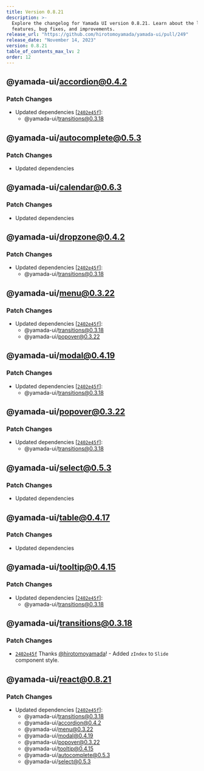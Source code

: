 ```yaml
---
title: Version 0.8.21
description: >-
  Explore the changelog for Yamada UI version 0.8.21. Learn about the latest
  features, bug fixes, and improvements.
release_url: "https://github.com/hirotomoyamada/yamada-ui/pull/249"
release_date: "November 14, 2023"
version: 0.8.21
table_of_contents_max_lv: 2
order: 12
---
```


## @yamada-ui/accordion@0.4.2

### Patch Changes

- Updated dependencies \[[`2402e45f`](https://github.com/hirotomoyamada/yamada-ui/commit/2402e45f1267928c792f37259153e4d78d0e33cd)]:
  - @yamada-ui/transitions@0.3.18

## @yamada-ui/autocomplete@0.5.3

### Patch Changes

- Updated dependencies

## @yamada-ui/calendar@0.6.3

### Patch Changes

- Updated dependencies

## @yamada-ui/dropzone@0.4.2

### Patch Changes

- Updated dependencies \[[`2402e45f`](https://github.com/hirotomoyamada/yamada-ui/commit/2402e45f1267928c792f37259153e4d78d0e33cd)]:
  - @yamada-ui/transitions@0.3.18

## @yamada-ui/menu@0.3.22

### Patch Changes

- Updated dependencies \[[`2402e45f`](https://github.com/hirotomoyamada/yamada-ui/commit/2402e45f1267928c792f37259153e4d78d0e33cd)]:
  - @yamada-ui/transitions@0.3.18
  - @yamada-ui/popover@0.3.22

## @yamada-ui/modal@0.4.19

### Patch Changes

- Updated dependencies \[[`2402e45f`](https://github.com/hirotomoyamada/yamada-ui/commit/2402e45f1267928c792f37259153e4d78d0e33cd)]:
  - @yamada-ui/transitions@0.3.18

## @yamada-ui/popover@0.3.22

### Patch Changes

- Updated dependencies \[[`2402e45f`](https://github.com/hirotomoyamada/yamada-ui/commit/2402e45f1267928c792f37259153e4d78d0e33cd)]:
  - @yamada-ui/transitions@0.3.18

## @yamada-ui/select@0.5.3

### Patch Changes

- Updated dependencies

## @yamada-ui/table@0.4.17

### Patch Changes

- Updated dependencies

## @yamada-ui/tooltip@0.4.15

### Patch Changes

- Updated dependencies \[[`2402e45f`](https://github.com/hirotomoyamada/yamada-ui/commit/2402e45f1267928c792f37259153e4d78d0e33cd)]:
  - @yamada-ui/transitions@0.3.18

## @yamada-ui/transitions@0.3.18

### Patch Changes

- [`2402e45f`](https://github.com/hirotomoyamada/yamada-ui/commit/2402e45f1267928c792f37259153e4d78d0e33cd) Thanks [@hirotomoyamada](https://github.com/hirotomoyamada)! - Added `zIndex` to `Slide` component style.

## @yamada-ui/react@0.8.21

### Patch Changes

- Updated dependencies \[[`2402e45f`](https://github.com/hirotomoyamada/yamada-ui/commit/2402e45f1267928c792f37259153e4d78d0e33cd)]:
  - @yamada-ui/transitions@0.3.18
  - @yamada-ui/accordion@0.4.2
  - @yamada-ui/menu@0.3.22
  - @yamada-ui/modal@0.4.19
  - @yamada-ui/popover@0.3.22
  - @yamada-ui/tooltip@0.4.15
  - @yamada-ui/autocomplete@0.5.3
  - @yamada-ui/select@0.5.3
